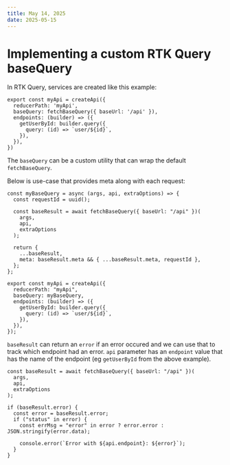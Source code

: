 ```yaml
---
title: May 14, 2025
date: 2025-05-15
---
```


# Implementing a custom RTK Query baseQuery

In RTK Query, services are created like this example:

```tsx
export const myApi = createApi({
  reducerPath: 'myApi',
  baseQuery: fetchBaseQuery({ baseUrl: '/api' }),
  endpoints: (builder) => ({
    getUserById: builder.query({
      query: (id) => `user/${id}`,
    }),
  }),
})
```

The `baseQuery` can be a custom utility that can wrap the default `fetchBaseQuery`. 

Below is use-case that provides meta along with each request:

```tsx
const myBaseQuery = async (args, api, extraOptions) => {
  const requestId = uuid();

  const baseResult = await fetchBaseQuery({ baseUrl: "/api" })(
    args,
    api,
    extraOptions
  );
  
  return {
    ...baseResult,
    meta: baseResult.meta && { ...baseResult.meta, requestId },
  };
};

export const myApi = createApi({
  reducerPath: "myApi",
  baseQuery: myBaseQuery,
  endpoints: (builder) => ({
    getUserById: builder.query({
      query: (id) => `user/${id}`,
    }),
  }),
});
```

`baseResult` can return an `error` if an error occured and we can use that to track which endpoint had an error. `api` parameter has an `endpoint` value that has the name of the endpoint (eg `getUserById` from the above example).


```tsx
const baseResult = await fetchBaseQuery({ baseUrl: "/api" })(
  args,
  api,
  extraOptions
);

if (baseResult.error) {
  const error = baseResult.error;
  if ("status" in error) {
    const errMsg = "error" in error ? error.error : JSON.stringify(error.data);

    console.error(`Error with ${api.endpoint}: ${error}`);
  }
}
```

